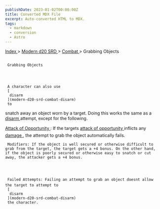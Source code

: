 ```yaml
---
publishDate: 2023-01-02T00:00:00Z
title: Converted MDX File
excerpt: Auto-converted HTML to MDX.
tags:
  - markdown
  - conversion
  - Astro
---
```


[
Index
](-index) >
[
Modern d20 SRD
](modern-d20-srd-index) >
[
Combat
](modern-d20-srd-combat-index) > Grabbing Objects

##

     Grabbing Objects




     A character can also use
     [
      disarm
     ](modern-d20-srd-combat-disarm)
     to

snatch away an object worn by a target. Doing this works the same as a
[
disarm
](modern-d20-srd-combat-disarm)
attempt,
except for the following.

[
Attack of Opportunity
](modern-d20-srd-combat-attacks-of-opportunity)
: If the targets
[
attack
of opportunity
](modern-d20-srd-combat-attacks-of-opportunity)
inflicts any
[
damage
](modern-d20-srd-combat-damage)
, the attempt to grab the object automatically fails.

     Modifiers: If the object is well secured or otherwise difficult to grab from the target, the target gets a +4 bonus. On the other hand, if the object is poorly secured or otherwise easy to snatch or cut away, the attacker gets a +4 bonus.




     Failed Attempts: Failing an attempt to grab an object doesnt allow the target to attempt to
     [
      disarm
     ](modern-d20-srd-combat-disarm)
     the character.
